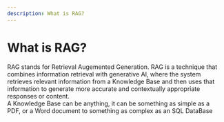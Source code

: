 ```yaml
---
description: What is RAG?
---
```


# What is RAG?

RAG stands for Retrieval Augemented Generation. RAG is a technique that combines information retrieval with generative AI, where the system retrieves relevant information from a Knowledge Base and then uses that information to generate more accurate and contextually appropriate responses or content.
<br/> A Knowledge Base can be anything, it can be something as simple as a PDF, or a Word document to something as complex as an SQL DataBase
